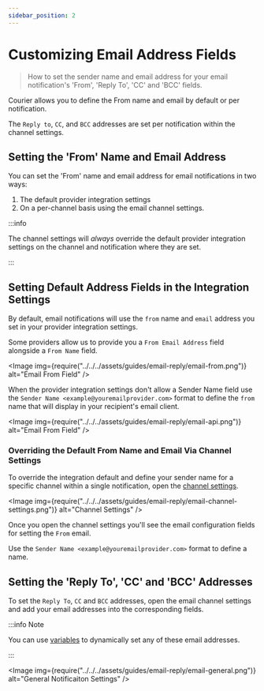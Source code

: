 ```yaml
---
sidebar_position: 2
---
```



# Customizing Email Address Fields

> How to set the sender name and email address for your email notification's 'From', 'Reply To', 'CC' and 'BCC' fields.

Courier allows you to define the From name and email by default or per notification.

The `Reply to`, `CC`, and `BCC` addresses are set per notification within the channel settings.

## Setting the 'From' Name and Email Address

You can set the 'From' name and email address for email notifications in two ways:

1. The default provider integration settings
2. On a per-channel basis using the email channel settings.

:::info

The channel settings will _always_ override the default provider integration settings on the channel and notification where they are set.

:::

## Setting Default Address Fields in the Integration Settings

By default, email notifications will use the `from` name and `email` address you set in your provider integration settings.

Some providers allow us to provide you a `From Email Address` field alongside a `From Name` field.

<Image img={require("../../../assets/guides/email-reply/email-from.png")} alt="Email From Field" />

When the provider integration settings don't allow a Sender Name field use the `Sender Name <example@youremailprovider.com>` format to define the `from` name that will display in your recipient's email client.

<Image img={require("../../../assets/guides/email-reply/email-api.png")} alt="Email From Field" />

### Overriding the Default From Name and Email Via Channel Settings

To override the integration default and define your sender name for a specific channel within a single notification, open the [channel settings](../../../platform/sending/channel-settings.mdx).

<Image
  img={require("../../../assets/guides/email-reply/email-channel-settings.png")}
  alt="Channel Settings"
/>

Once you open the channel settings you'll see the email configuration fields for setting the `From` email.

Use the `Sender Name <example@youremailprovider.com>` format to define a name.

## Setting the 'Reply To', 'CC' and 'BCC' Addresses

To set the `Reply To`, `CC` and `BCC` addresses, open the email channel settings and add your email addresses into the corresponding fields.

:::info Note

You can use [variables](../using-variables/inserting-variables.mdx) to dynamically set any of these email addresses.

:::

<Image
  img={require("../../../assets/guides/email-reply/email-general.png")}
  alt="General Notificaiton Settings"
/>
